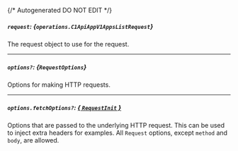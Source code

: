 {/* Autogenerated DO NOT EDIT  */}

##### `request`: *{`operations.C1ApiAppV1AppsListRequest`}*
The request object to use for the request.

<Collapsible openLabel={Labels.showProperties} closeLabel={Labels.hideProperties}>
  <C1ApiAppV1AppsListRequest />
</Collapsible>

---
##### `options?`: *{`RequestOptions`}*
Options for making HTTP requests.

---
##### `options.fetchOptions?`: [*{ `RequestInit` }*](https://developer.mozilla.org/en-US/docs/Web/API/Request/Request#options)
Options that are passed to the underlying HTTP request. This can be used to inject extra headers for examples. All `Request` options, except `method` and `body`, are allowed.

